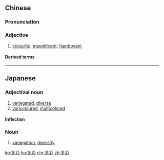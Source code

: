 ==Chinese==
{{zh-forms}}

===Pronunciation===
{{zh-pron
|m=duōcǎi
|c=do1 coi2
|cat=a
}}

===Adjective===
{{zh-adj}}

# [[colourful]]; [[magnificent]]; [[flamboyant]]

====Derived terms====
{{zh-der|豐富多彩}}

----

==Japanese==
{{ja-kanjitab|た|さい|yomi=on}}

===Adjectival noun===
{{ja-adj|infl=な|たさい}}
# [[variegated]], [[diverse]]
# [[varicoloured]], [[multicolored]]

====Inflection====
{{ja-na|たさい}}

===Noun===
{{ja-noun|たさい}}

# [[variegation]], [[diversity]]

[[ko:多彩]]
[[hu:多彩]]
[[chr:多彩]]
[[zh:多彩]]
